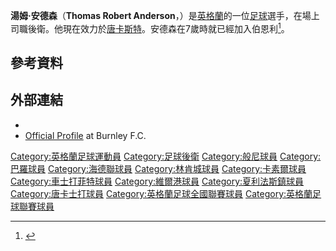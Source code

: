 {{noteTA
|G1=Football
|G2=EPL
|G3=FAcup
}}

{{Infobox football biography
|name = 湯姆·安德森<br />Tom Anderson
|image = 
|fullname = Thomas Robert Anderson<ref name="Barclays Premier League: notification of shirt numbers">{{cite web|title=Barclays Premier League: notification of shirt numbers|url=http://www.premierleague.com/content/dam/premierleague/site-content/News/publications/squad-lists/Barclays-Premier-League-Squad-Numbers-2014-15.pdf|publisher=Premier League|format=PDF|page=4|accessdate=10 November 2014|archive-date=2014-08-19|archive-url=https://web.archive.org/web/20140819085139/http://www.premierleague.com/content/dam/premierleague/site-content/News/publications/squad-lists/Barclays-Premier-League-Squad-Numbers-2014-15.pdf|dead-url=no}}</ref>
|birth_place = 英格蘭[[伯恩利|伯恩利]]
|birth_date = {{birth date and age|df=yes|1993|09|02}}<ref>{{cite news|title=Tom Anderson Profile|url=http://www1.skysports.com/football/player/113544/tom-anderson|accessdate=6 November 2014|publisher=Sky Sports News|archive-date=2016-08-26|archive-url=https://web.archive.org/web/20160826014438/http://www.skysports.com/football/player/113544/tom-anderson|dead-url=no}}</ref>
|height = {{height|m=1.93}}<ref name="11v11">{{cite web |title=Tom Anderson |url=http://www.11v11.com/players/tom-anderson-239704/ |publisher=11v11 |accessdate=1 February 2016 |archive-date=2016-03-19 |archive-url=https://web.archive.org/web/20160319181330/http://www.11v11.com/players/tom-anderson-239704/ |dead-url=no }}</ref>
|position = [[後衛|後衛]]
| currentclub         = [[唐卡斯特流浪足球俱乐部|唐卡斯特]]
| clubnumber          = 
|youthyears1 = 2000–2012
|youthclubs1 = [[伯恩利足球俱樂部|伯恩利]]
|years1 = 2012–2018
|clubs1 = [[伯恩利足球俱樂部|伯恩利]]
|caps1 = 0
|goals1 = 0
|years2 = 2012–2013
|clubs2 = → [[巴羅足球俱樂部|巴羅]]（租借）
|caps2 = 18
|goals2 = 0
|years3 = 2013
|clubs3 = → [[海德聯足球俱樂部|海德]]（租借）
|caps3 = 4
|goals3 = 0
|years4 = 2013–2014
|clubs4 = → [[夏利法斯鎮足球俱樂部|夏利法斯鎮]]（租借）
|caps4 = 1
|goals4 = 0
|years5 = 2014
|clubs5 = → [[林肯城足球會|林肯城]]（租借）
|caps5 = 6
|goals5 = 1
|years6 = 2014–2015
|clubs6 = → [[卡莱尔联足球俱乐部|卡莱尔联]] （租借）
|caps6 = 8
|goals6 = 0
|years7 = 2016
|clubs7 = → [[切斯特菲爾德足球俱樂部|切斯特菲爾德]]（租借）
|caps7 = 18
|goals7 = 0 
|years8 = 2016–2017
|clubs8 = → [[切斯特菲爾德足球俱樂部|切斯特菲爾德]] (租借)
|caps8 = 35
|goals8 = 2
|years9 = 2017–2018
|clubs9 = → [[韦尔港足球俱乐部|韦尔港]] (租借)
|caps9 = 20
|goals9 = 0
|years10 = 2018
|clubs10 = → [[唐卡斯特流浪足球俱乐部|唐卡斯特]] (租借)
|caps10 = 7
|goals10 = 2
|years11 = 2018–
|clubs11 = [[唐卡斯特流浪足球俱乐部|唐卡斯特]]
|caps11 = 0
|goals11 = 0
|club-update = 2016年5月10日12:11 (UTC)
}}
'''湯姆·安德森'''（'''Thomas Robert Anderson'''，{{bd|1993年|9月2日}}）是[[英格蘭|英格蘭]]的一位[[足球|足球]]選手，在場上司職後衛。他現在效力於[[唐卡斯特流浪足球俱乐部|唐卡斯特]]。安德森在7歲時就已經加入伯恩利<ref name="Tom Anderson - Longside profile">{{cite news|title=Tom Anderson – Longside profile|url=http://www.thelongside.info/content/view/1326/54/|publisher=The Longside Reference|accessdate=15 November 2014|archive-date=2014-11-15|archive-url=https://archive.is/20141115131131/http://www.thelongside.info/content/view/1326/54/|dead-url=yes}}</ref>。

==參考資料==
{{reflist}}
==外部連結==
*{{soccerbase|66027|Tom Anderson}}
*[https://web.archive.org/web/20141226172310/http://www.burnleyfootballclub.com/team/player-profile/tom-anderson/34 Official Profile] at Burnley F.C.

{{DEFAULTSORT:Anderson, Tom}}
[[Category:英格蘭足球運動員|Category:英格蘭足球運動員]]
[[Category:足球後衛|Category:足球後衛]]
[[Category:般尼球員|Category:般尼球員]]
[[Category:巴羅球員|Category:巴羅球員]]
[[Category:海德聯球員|Category:海德聯球員]]
[[Category:林肯城球員|Category:林肯城球員]]
[[Category:卡素爾球員|Category:卡素爾球員]]
[[Category:車士打菲特球員|Category:車士打菲特球員]]
[[Category:維爾港球員|Category:維爾港球員]]
[[Category:夏利法斯鎮球員|Category:夏利法斯鎮球員]]
[[Category:唐卡士打球員|Category:唐卡士打球員]]
[[Category:英格蘭足球全國聯賽球員|Category:英格蘭足球全國聯賽球員]]
[[Category:英格蘭足球聯賽球員|Category:英格蘭足球聯賽球員]]